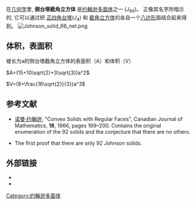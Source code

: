 {{noteTA
|T=zh-hans:侧台塔截角立方体; zh-hant:側帳塔截角立方體;
|1=zh-hans:台塔; zh-hant:帳塔;
|2=zh-hans:约翰逊多面体; zh-hant:詹森多面體;
|3=zh-hans:丸塔; zh-hant:罩帳;
|4=zh-hans:约翰逊; zh-hant:詹森;
}}
{{Infobox polyhedron|
|Image_File=Augmented truncated cube.png|
  Polyhedron_Type=[[约翰逊多面体|约翰逊多面体]]<br>[[侧台塔截角四面体|''J''<sub>65</sub>]] -''' J<sub>66</sub>''' - [[双侧台塔截角立方体|J<sub>67</sub>]]|
  Face_List=12[[三角形|三角形]]<br>5 [[正方形|正方形]]<br>5 [[八边形|八边形]]|
  Face_Count=22|
  Edge_Count=48|
  Vertex_Count=28|
  Symmetry_Group=''C''<sub>4v</sub>|
  Vertex_List=2.4+8(3.8<sup>2</sup>)<br>4(3.4<sup>3</sup>)<br>8(3.4.3.8)|
  Dual=-|
  Property_List=[[convex_set|convex]]|
  Net=[[Johnson_solid_66_net.png|Johnson solid 66 net.png]]
}}

在[[几何学|几何学]]里,  '''侧台塔截角立方体''' 是[[约翰逊多面体|约翰逊多面体]]之一 (''J''<sub>66</sub>)。 正像其名字所暗示的, 它可以通过把 [[正四角台塔|正四角台塔]](''J''<sub>4</sub>) 和 [[截角立方体|截角立方体]]的各自一个[[八边形|八边形]]面结合起来得到。
[[File:Johnson_solid_66_net.png|left]]

== 体积，表面积 ==

棱长为a的侧台塔截角立方体的表面积（A）和体积（V）

<math>A=(15+10\sqrt{2}+3\sqrt{3})a^2</math>

<math>V=(8+\frac{16\sqrt{2}}{3})a^3</math>

== 参考文献 ==
*[[诺曼·约翰逊|诺曼·约翰逊]], "Convex Solids with Regular Faces", Canadian Journal of Mathematics, '''18''', 1966, pages 169–200. Contains the original enumeration of the 92 solids and the conjecture that there are no others.
*{{cite book|author=[[Victor_Zalgaller|Victor A. Zalgaller]]|title=Convex Polyhedra with Regular Faces|publisher=Consultants Bureau|year=1969|id=No ISBN}}  The first proof that there are only 92 Johnson solids.

== 外部链接 ==
* {{mathworld | urlname = AugmentedTruncatedCube  | title = 侧台塔截角立方体}}
* {{mathworld | urlname = JohnsonSolid | title = 约翰逊多面体}}

[[Category:约翰逊多面体|Category:约翰逊多面体]]


{{Polyhedron-stub}}